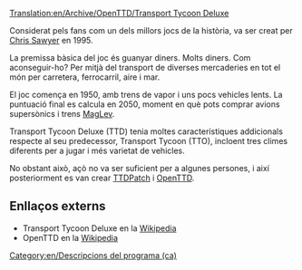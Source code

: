 [[Translation:en/Archive/OpenTTD/Transport Tycoon Deluxe]]
{{en/Translation (ca)|origen=Transport_Tycoon_Deluxe}}
[[Category:en/Descripcions del programa (ca)]]

Considerat pels fans com un dels millors jocs de la història, va ser creat per [http://www.chrissawyer.com Chris Sawyer] en 1995.

La premissa bàsica del joc és guanyar diners. Molts diners. Com aconseguir-ho? Per mitjà del transport de diverses mercaderies en tot el món per carretera, ferrocarril, aire i mar.

El joc comença en 1950, amb trens de vapor i uns pocs vehicles lents. La puntuació final es calcula en 2050, moment en què pots comprar avions supersònics i trens [[en/Ca/MagLev|MagLev]].

Transport Tycoon Deluxe (TTD) tenia moltes característiques addicionals respecte al seu predecessor, Transport Tycoon (TTO), incloent tres climes diferents per a jugar i més varietat de vehicles.

No obstant això, açò no va ser suficient per a algunes persones, i així posteriorment es van crear [[en/Ca/TTDPatch|TTDPatch]] i [[ca/Manual/Main Page|OpenTTD]].

==Enllaços externs==
* Transport Tycoon Deluxe en la [http://es.wikipedia.org/wiki/Transport_Tycoon Wikipedia]
* OpenTTD en la [http://es.wikipedia.org/wiki/OpenTTD Wikipedia]